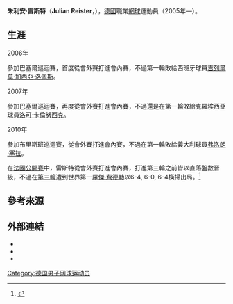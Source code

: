 {{Infobox 网球
|姓名=Julian Reister
|image=[[File:Reister_WM13-010_(9489560064).jpg|240px]]
|国籍={{GER}}
|生日={{birth_date_and_age|1986|4|2|mf=y}}
|出生地=[[漢堡|漢堡]]，[[德國|德國]]
|居住地=[[Reinbek|Reinbek]]，德國
|身高=188
|体重=87
|持拍手=右
|反拍=單手
|转职业年=2005年
|球拍=
|球衣=
|球鞋=
|单打最高排名=149（2009年9月21日）
|双打最高排名=90（2006年11月6日）
|现单打排名=
|现双打排名=
|单打冠军头衔=
|双打冠军头衔=
|职业战绩=
|奖金=169,808[[美元|美元]]
|澳网最好成绩=
|法网最好成绩=第三輪（2010）
|温网最好成绩=
|美网最好成绩=
|大满贯个数=
|奥运会最好成绩=
}}
'''朱利安·雷斯特'''（'''Julian Reister'''，{{bd|1986年|4月2日|catIdx=Reister, Julian}}），[[德國|德國]]職業[[網球|網球]]運動員（2005年—）。

==生涯==
;2006年
參加巴塞爾巡迴賽，首度從會外賽打進會內賽，不過第一輪敗給西班牙球員[[吉列爾莫·加西亞·洛佩斯|吉列爾莫·加西亞·洛佩斯]]。

;2007年
參加巴塞爾巡迴賽，再度從會外賽打進會內賽，不過還是在第一輪敗給克羅埃西亞球員[[洛可·卡倫努西克|洛可·卡倫努西克]]。

;2010年
參加布里斯班巡迴賽，從會外賽打進會內賽，不過在第一輪敗給義大利球員[[弗洛朗·塞拉|弗洛朗·塞拉]]。

在[[2010年法國網球公開賽|法國公開賽]]中，雷斯特從會外賽打進會內賽，打進第三輪之前皆以直落盤數晉級，不過在[[2010年法國網球公開賽男子單打比賽|第三輪]]遭到世界第一[[羅傑·費德勒|羅傑·費德勒]]以6-4, 6-0, 6-4橫掃出局。<ref>{{Cite web |url=http://www.rolandgarros.com/en_FR/players/cmatch/atpr782.html |title=法國網球公開賽官方網站 第三輪賽果 |access-date=2010-05-28 |archive-date=2010-07-29 |archive-url=https://web.archive.org/web/20100729215351/http://www.rolandgarros.com/en_FR/players/cmatch/atpr782.html |dead-url=no }}</ref>

==參考來源==
{{reflist}}

==外部連結==
* {{ATP|R782}}
* {{ITF Profile|id=100033478}}
* {{DavisCupplayerlink|100033478}}

{{DEFAULTSORT:Reister, Julian}}

[[Category:德国男子网球运动员|Category:德国男子网球运动员]]

{{Germany-sport-bio-stub}}
{{網球運動員小作品}}